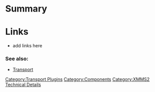 {{ComponentHeader}}

=Summary=
{{Update}}

=Links=
* add links here

===See also:===
* [[Component:Transport | Transport]]

[[Category:Transport Plugins]]
[[Category:Components]]
[[Category:XMMS2 Technical Details]]